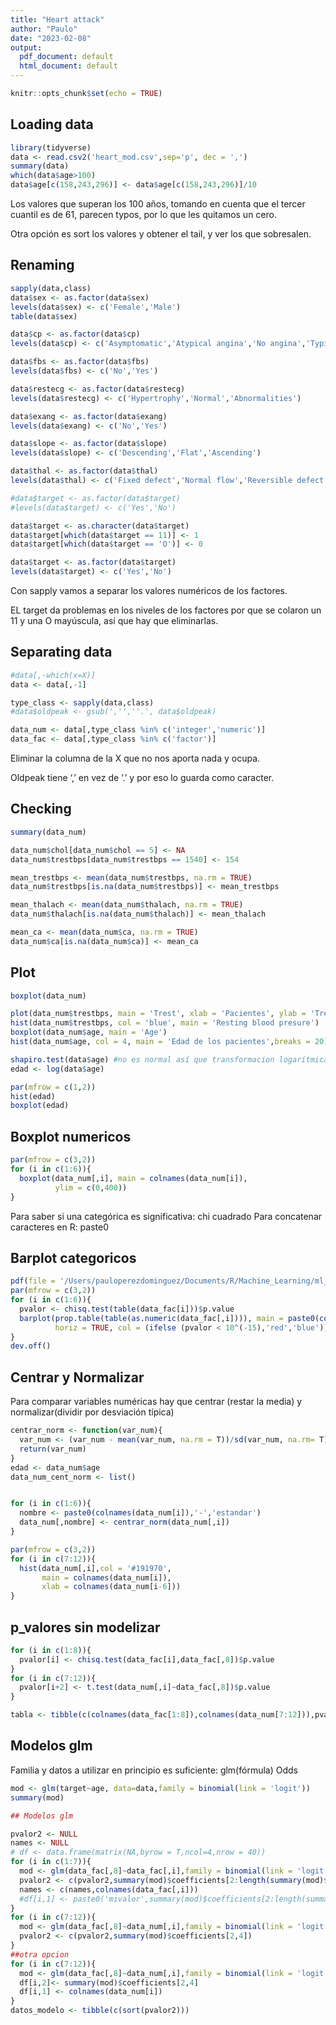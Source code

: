```yaml
---
title: "Heart attack"
author: "Paulo"
date: "2023-02-08"
output:
  pdf_document: default
  html_document: default
---
```


```r
knitr::opts_chunk$set(echo = TRUE)
```

## Loading data

```r
library(tidyverse)
data <- read.csv2('heart_mod.csv',sep='p', dec = ',')
summary(data)
which(data$age>100)
data$age[c(158,243,296)] <- data$age[c(158,243,296)]/10
```

Los valores que superan los 100 años, tomando en cuenta que el tercer cuantil es de 61,
parecen typos, por lo que les quitamos un cero.

Otra opción es sort los valores y obtener el tail, y ver los que sobresalen.


## Renaming
```r
sapply(data,class)
data$sex <- as.factor(data$sex)
levels(data$sex) <- c('Female','Male')
table(data$sex)

data$cp <- as.factor(data$cp)
levels(data$cp) <- c('Asymptomatic','Atypical angina','No angina','Typical angina')

data$fbs <- as.factor(data$fbs)
levels(data$fbs) <- c('No','Yes')

data$restecg <- as.factor(data$restecg)
levels(data$restecg) <- c('Hypertrophy','Normal','Abnormalities')

data$exang <- as.factor(data$exang)
levels(data$exang) <- c('No','Yes')

data$slope <- as.factor(data$slope)
levels(data$slope) <- c('Descending','Flat','Ascending')

data$thal <- as.factor(data$thal)
levels(data$thal) <- c('Fixed defect','Normal flow','Reversible defect')

#data$target <- as.factor(data$target)
#levels(data$target) <- c('Yes','No')

data$target <- as.character(data$target)
data$target[which(data$target == 11)] <- 1
data$target[which(data$target == 'O')] <- 0

data$target <- as.factor(data$target)
levels(data$target) <- c('Yes','No')
```

Con sapply vamos a separar los valores numéricos de los factores.

EL target da problemas en los niveles de los factores por que se colaron un 11 y una O mayúscula,
así que hay que eliminarlas.

## Separating data
```r
#data[,-which(x=X)]
data <- data[,-1]

type_class <- sapply(data,class)
#data$oldpeak <- gsub(','',''.', data$oldpeak)

data_num <- data[,type_class %in% c('integer','numeric')]
data_fac <- data[,type_class %in% c('factor')]

```
Eliminar la columna de la X que no nos aporta nada y ocupa.

Oldpeak tiene ',' en vez de '.' y por eso lo guarda como caracter.

## Checking
```r
summary(data_num)

data_num$chol[data_num$chol == 5] <- NA
data_num$trestbps[data_num$trestbps == 1540] <- 154

mean_trestbps <- mean(data_num$trestbps, na.rm = TRUE)
data_num$trestbps[is.na(data_num$trestbps)] <- mean_trestbps

mean_thalach <- mean(data_num$thalach, na.rm = TRUE)
data_num$thalach[is.na(data_num$thalach)] <- mean_thalach

mean_ca <- mean(data_num$ca, na.rm = TRUE)
data_num$ca[is.na(data_num$ca)] <- mean_ca

```

## Plot
```r
boxplot(data_num)

plot(data_num$trestbps, main = 'Trest', xlab = 'Pacientes', ylab = 'Trest')
hist(data_num$trestbps, col = 'blue', main = 'Resting blood presure')
boxplot(data_num$age, main = 'Age')
hist(data_num$age, col = 4, main = 'Edad de los pacientes',breaks = 20)

shapiro.test(data$age) #no es normal así que transformacion logarítmica
edad <- log(data$age)

par(mfrow = c(1,2))
hist(edad)
boxplot(edad)
```


## Boxplot numericos
```r
par(mfrow = c(3,2))
for (i in c(1:6)){
  boxplot(data_num[,i], main = colnames(data_num[i]),
          ylim = c(0,400))
}
```

Para saber si una categórica es significativa: chi cuadrado
Para concatenar caracteres en R: paste0
 
## Barplot categoricos
```r
pdf(file = '/Users/pauloperezdominguez/Documents/R/Machine_Learning/ml_class/barplot_fac.pdf')
par(mfrow = c(3,2))
for (i in c(1:6)){
  pvalor <- chisq.test(table(data_fac[i]))$p.value
  barplot(prop.table(table(as.numeric(data_fac[,i]))), main = paste0(colnames(data_fac[i]),'-',pvalor),
          horiz = TRUE, col = (ifelse (pvalor < 10^(-15),'red','blue')))
}
dev.off()
```

## Centrar y Normalizar
Para comparar variables numéricas hay que centrar (restar la media) y normalizar(dividir por desviación típica)
```r
centrar_norm <- function(var_num){
  var_num <- (var_num - mean(var_num, na.rm = T))/sd(var_num, na.rm= T)
  return(var_num)
}
edad <- data_num$age
data_num_cent_norm <- list()


for (i in c(1:6)){
  nombre <- paste0(colnames(data_num[i]),'-','estandar')
  data_num[,nombre] <- centrar_norm(data_num[,i])
}

par(mfrow = c(3,2))
for (i in c(7:12)){
  hist(data_num[,i],col = '#191970',
       main = colnames(data_num[i]),
       xlab = colnames(data_num[i-6]))
}
```
## p_valores sin modelizar
```r
for (i in c(1:8)){
  pvalor[i] <- chisq.test(data_fac[i],data_fac[,8])$p.value
}
for (i in c(7:12)){
  pvalor[i+2] <- t.test(data_num[,i]~data_fac[,8])$p.value
}

tabla <- tibble(c(colnames(data_fac[1:8]),colnames(data_num[7:12])),pvalor)
```

## Modelos glm
Familia y datos a utilizar en principio es suficiente: glm(fórmula)
Odds
```r
mod <- glm(target~age, data=data,family = binomial(link = 'logit'))
summary(mod)

## Modelos glm

pvalor2 <- NULL
names <- NULL
# df <- data.frame(matrix(NA,byrow = T,ncol=4,nrow = 40))
for (i in c(1:7)){
  mod <- glm(data_fac[,8]~data_fac[,i],family = binomial(link = 'logit'))
  pvalor2 <- c(pvalor2,summary(mod)$coefficients[2:length(summary(mod)$coefficients[,4]),4])
  names <- c(names,colnames(data_fac[,i]))
  #df[i,1] <- paste0('mivalor',summary(mod)$coefficients[2:length(summary(mod)$coefficients[,4]),4])
}
for (i in c(7:12)){
  mod <- glm(data_fac[,8]~data_num[,i],family = binomial(link = 'logit'))
  pvalor2 <- c(pvalor2,summary(mod)$coefficients[2,4])
}
##otra opcion
for (i in c(7:12)){
  mod <- glm(data_fac[,8]~data_num[,i],family = binomial(link = 'logit'))
  df[i,2]<- summary(mod)$coefficients[2,4]
  df[i,1] <- colnames(data_num[i])
}
datos_modelo <- tibble(c(sort(pvalor2)))
```




